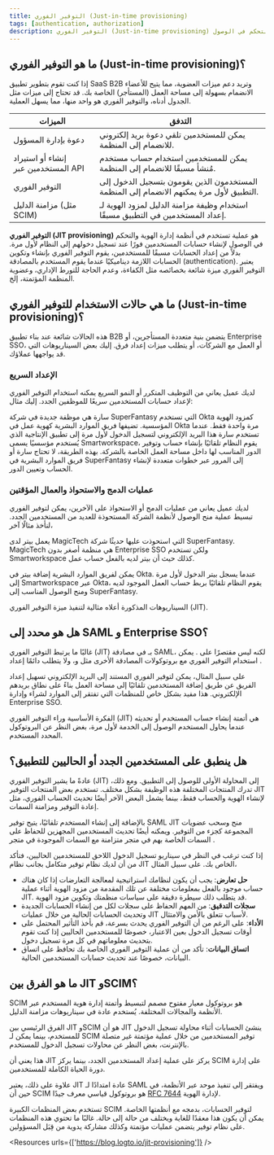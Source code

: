 ```yaml
---
title: التوفير الفوري (Just-in-time provisioning)
tags: [authentication, authorization]
description: التوفير الفوري (Just-in-time provisioning) هو عملية إدارة الهوية والتحكم في الوصول (IAM) حيث يتم إنشاء حسابات المستخدمين ديناميكيًا وبشكل تلقائي عندما يحاول المستخدم الوصول إلى النظام أو التطبيق لأول مرة. تساهم هذه الطريقة في تسهيل عملية الإعداد والتأكد من أن حسابات المستخدمين تُنشأ فقط عند الحاجة، مما يقلل من العبء الإداري ويحسن الأمن.
---
```


## ما هو التوفير الفوري (Just-in-time provisioning)؟

إذا كنت تقوم بتطوير تطبيق SaaS B2B وتريد دعم ميزات العضوية، مما يتيح للأعضاء الانضمام بسهولة إلى مساحة العمل (المستأجر) الخاصة بك. قد تحتاج إلى ميزات مثل الجدول أدناه، والتوفير الفوري هو واحد منها، مما يسهل العملية.

| الميزات | التدفق |
| --- | --- |
| دعوة بإدارة المسؤول | يمكن للمستخدمين تلقي دعوة بريد إلكتروني للانضمام إلى المنظمة. |
| إنشاء أو استيراد المستخدمين عبر API | يمكن للمستخدمين استخدام حساب مستخدم مُنشأ مسبقًا للانضمام إلى المنظمة. |
| التوفير الفوري | المستخدمون الذين يقومون بتسجيل الدخول إلى التطبيق لأول مرة يمكنهم الانضمام إلى المنظمة. |
| مزامنة الدليل (مثل SCIM) | استخدام وظيفة مزامنة الدليل لمزود الهوية لـ إعداد المستخدمين في التطبيق مسبقًا. |

**التوفير الفوري (JIT provisioning)** هو عملية تستخدم في أنظمة إدارة الهوية والتحكم في الوصول لإنشاء حسابات المستخدمين فورًا عند تسجيل دخولهم إلى النظام لأول مرة. بدلاً من إعداد الحسابات مسبقًا للمستخدمين، يقوم التوفير الفوري بإنشاء وتكوين الحسابات اللازمة ديناميكيًا عندما يقوم المستخدم بالمصادقة (authentication). يعتبر التوفير الفوري ميزة شائعة بخصائصه مثل الكفاءة، وعدم الحاجة للتورط الإداري، وعضوية المنظمة المؤتمتة، إلخ.

## ما هي حالات الاستخدام للتوفير الفوري (Just-in-time provisioning)؟

هذه الحالات شائعة عند بناء تطبيق B2B يتضمن بنية متعددة المستأجرين، أو Enterprise SSO، أو العمل مع الشركات، أو يتطلب ميزات إعداد فرق. إليك بعض السيناريوهات التي قد يواجهها عملاؤك.

### الإعداد السريع

لديك عميل يعاني من التوظيف المتكرر أو النمو السريع يمكنه استخدام التوفير الفوري لإعداد حسابات المستخدمين سريعًا للموظفين الجدد. إليك مثال:

سارة هي موظفة جديدة في شركة SuperFantasy التي تستخدم Okta كمزود الهوية المؤسسية. تضيفها فريق الموارد البشرية كهوية عمل في Okta مرة واحدة فقط. عندما تستخدم سارة هذا البريد الإلكتروني لتسجيل الدخول لأول مرة إلى تطبيق الإنتاجية الذي يُستخدم مؤسسيًا يسمى Smartworkspace، يقوم النظام تلقائيًا بإنشاء حساب وتوفير الدور المناسب لها داخل مساحة العمل الخاصة بالشركة. بهذه الطريقة، لا تحتاج سارة أو فريق الموارد البشرية في SuperFantasy إلى المرور عبر خطوات متعددة لإنشاء الحساب وتعيين الدور.

### عمليات الدمج والاستحواذ والعمال المؤقتين

لديك عميل يعاني من عمليات الدمج أو الاستحواذ على الآخرين، يمكن لتوفير الفوري تبسيط عملية منح الوصول لأنظمة الشركة المستحوذة للعديد من المستخدمين الجدد. لنأخذ مثالًا آخر،

يعمل بيتر لدى MagicTech التي استحوذت عليها حديثًا شركة SuperFantasy. MagicTech هي منظمة أصغر بدون Enterprise SSO ولكن تستخدم Smartworkspace كذلك حيث أن بيتر لديه بالفعل حساب عمل.

يمكن لفريق الموارد البشرية إضافة بيتر في Okta. عندما يسجل بيتر الدخول لأول مرة إلى Smartworkspace عبر Okta، يقوم النظام تلقائيًا بربط حساب العمل الموجود لديه ومنح الوصول المناسب إلى SuperFantasy.

السيناريوهات المذكورة أعلاه مثالية لتنفيذ ميزة التوفير الفوري (JIT).

## هل هو محدد إلى SAML و Enterprise SSO؟

غالبًا ما يرتبط التوفير الفوري (JIT) بـ <Ref slug="enterprise-sso" /> في مصادقة SAML، لكنه ليس مقتصرًا على <Ref slug="saml" />. يمكن استخدام التوفير الفوري مع بروتوكولات المصادقة الأخرى مثل <Ref slug="oauth-2.0" /> و<Ref slug="openid-connect" />، ولا يتطلب دائمًا إعداد <Ref slug="enterprise-sso" />.

على سبيل المثال، يمكن لتوفير الفوري المستند إلى البريد الإلكتروني تسهيل إعداد الفريق عن طريق إضافة المستخدمين تلقائيًا إلى مساحة العمل بناءً على نطاق بريدهم الإلكتروني. هذا مفيد بشكل خاص للمنظمات التي تفتقر إلى الموارد لشراء وإدارة Enterprise SSO.

الفكرة الأساسية وراء التوفير الفوري (JIT) هي أتمتة إنشاء حساب المستخدم أو تحديثه عندما يحاول المستخدم الوصول إلى الخدمة لأول مرة، بغض النظر عن البروتوكول المحدد المستخدم.

## هل ينطبق على المستخدمين الجدد أو الحاليين للتطبيق؟

عادةً ما يشير التوفير الفوري (JIT) إلى المحاولة الأولى للوصول إلى التطبيق. ومع ذلك، تدرك المنتجات المختلفة هذه الوظيفة بشكل مختلف. تستخدم بعض المنتجات التوفير JIT لإنشاء الهوية والحساب فقط، بينما يشمل البعض الآخر أيضًا تحديث الحساب الفوري، مثل إعادة التوفير ومزامنة السمات.

بالإضافة إلى إنشاء المستخدم تلقائيًا، يتيح توفير SAML JIT منح وسحب عضويات المجموعة كجزء من التوفير. ويمكنه أيضًا تحديث المستخدمين المجهزين للحفاظ على السمات الخاصة بهم في متجر <Ref slug="service-provider" /> متزامنة مع السمات الموجودة في متجر <Ref slug="identity-provider" />.

إذا كنت ترغب في النظر في سيناريو تسجيل الدخول اللاحق للمستخدمين الحاليين، فتأكد من أن لديك نظام توفير متكامل بجانب نظام JIT الخاص بك. على سبيل المثال،

- **حل تعارض**: يجب أن يكون لنظامك استراتيجية لمعالجة التعارضات إذا كان هناك حساب موجود بالفعل بمعلومات مختلفة عن تلك المقدمة من مزود الهوية أثناء عملية JIT. قد يتطلب ذلك سيطرة دقيقة على سياسات منظمتك وتكوين مزود الهوية.
- **سجلات التدقيق**: من المهم الحفاظ على سجلات لكل من إنشاء الحسابات الجديدة وتحديث الحسابات الحالية من خلال عمليات JIT لأسباب تتعلق بالأمن والامتثال.
- **الأداء**: على الرغم من أن التوفير الفوري يحدث بسرعة، قم بأخذ التأثير المحتمل على أوقات تسجيل الدخول بعين الاعتبار، خصوصًا للمستخدمين الحاليين إذا كنت تقوم بتحديث معلوماتهم في كل مرة تسجيل دخول.
- **اتساق البيانات**: تأكد من أن عملية التوفير الفوري الخاصة بك تحافظ على اتساق البيانات، خصوصًا عند تحديث حسابات المستخدمين الحالية.

## ما هو الفرق بين JIT وSCIM؟

SCIM هو بروتوكول معيار مفتوح مصمم لتبسيط وأتمتة إدارة هوية المستخدم عبر الأنظمة والمجالات المختلفة. يُستخدم عادة في سيناريوهات مزامنة الدليل.

الفرق الرئيسي بين JIT وSCIM هو أن JIT ينشئ الحسابات أثناء محاولة تسجيل الدخول للمستخدم، بينما يمكن لـ SCIM توفير المستخدمين من خلال عملية مؤتمتة غير متصلة بالإنترنت، بغض النظر عن محاولات تسجيل الدخول للمستخدم.

هذا يعني أن JIT يركز على عملية إعداد المستخدمين الجدد، بينما يركز SCIM على إدارة دورة الحياة الكاملة للمستخدمين.

علاوة على ذلك، يعتبر JIT عادة امتدادًا لـ SAML ويفتقر إلى تنفيذ موحد عبر الأنظمة، في حين أن SCIM هو بروتوكول قياسي معرف جيدًا [RFC 7644](https://datatracker.ietf.org/doc/html/rfc7644) لإدارة الهوية.

تستخدم بعض المنظمات الكبيرة SCIM لتوفير الحسابات، بدمجه مع أنظمتها الخاصة. يمكن أن يكون هذا معقدًا للغاية ويختلف من حالة إلى حالة. غالبًا ما تحتوي هذه المنظمات على نظام توفير يتضمن عمليات مؤتمتة وكذلك مشاركة يدوية من قِبَل المسؤولين.

<Resources urls={['https://blog.logto.io/jit-provisioning']} />